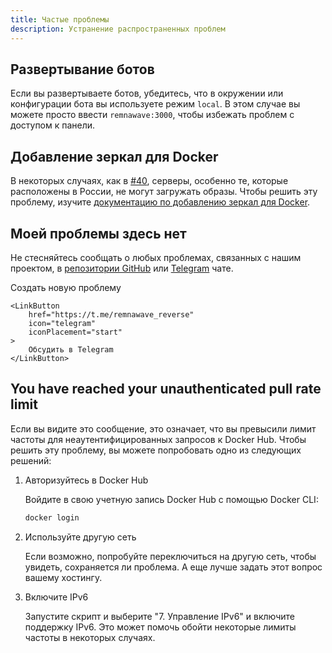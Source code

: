 ```yaml
---
title: Частые проблемы
description: Устранение распространенных проблем
---
```



## Развертывание ботов

Если вы развертываете ботов, убедитесь, что в окружении или конфигурации бота вы используете режим `local`. В этом случае вы можете просто ввести `remnawave:3000`, чтобы избежать проблем с доступом к панели.

## Добавление зеркал для Docker

В некоторых случаях, как в [#40](https://github.com/eGamesAPI/remnawave-reverse-proxy/issues/40), серверы, особенно те, которые расположены в России, не могут загружать образы.
Чтобы решить эту проблему, изучите [документацию по добавлению зеркал для Docker](/ru/troubleshooting/docker-mirrors.mdx).

## Моей проблемы здесь нет

Не стесняйтесь сообщать о любых проблемах, связанных с нашим проектом, в [репозитории GitHub](https://github.com/eGamesAPI/remnawave-reverse-proxy/issues) или [Telegram](https://t.me/remnawave_reverse) чате.

<div style={{ display: 'flex', flexDirection: 'row', justifyContent: 'center', gap: '1rem', textAlign: 'center' }}>
    <LinkButton
        href="https://github.com/eGamesAPI/remnawave-reverse-proxy/issues/new/choose"
        icon="add-document"
        iconPlacement="start"
    >
        Создать новую проблему
    </LinkButton>
    
    <LinkButton
        href="https://t.me/remnawave_reverse"
        icon="telegram"
        iconPlacement="start"
    >
        Обсудить в Telegram
    </LinkButton>
</div>

## You have reached your unauthenticated pull rate limit

Если вы видите это сообщение, это означает, что вы превысили лимит частоты для неаутентифицированных запросов к Docker Hub. Чтобы решить эту проблему, вы можете попробовать одно из следующих решений:

<Steps>

1. Авторизуйтесь в Docker Hub

    Войдите в свою учетную запись Docker Hub с помощью Docker CLI:

    ```bash
    docker login
    ```

2. Используйте другую сеть

    Если возможно, попробуйте переключиться на другую сеть, чтобы увидеть, сохраняется ли проблема. А еще лучше задать этот вопрос вашему хостингу.

3. Включите IPv6

    Запустите скрипт и выберите "7. Управление IPv6" и включите поддержку IPv6. Это может помочь обойти некоторые лимиты частоты в некоторых случаях.

</Steps>